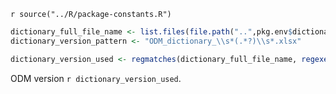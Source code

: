 <!--Source constants file until I get clarity for environment usage across entire package or if sourcing is enough -->
`r source("../R/package-constants.R")`
```r
dictionary_full_file_name <- list.files(file.path("..",pkg.env$dictionary_directory), pattern = "*.xlsx")
dictionary_version_pattern <- "ODM_dictionary_\\s*(.*?)\\s*.xlsx"

dictionary_version_used <- regmatches(dictionary_full_file_name, regexec(dictionary_version_pattern, dictionary_full_file_name))[[1]][2]
```
ODM version `r dictionary_version_used`.